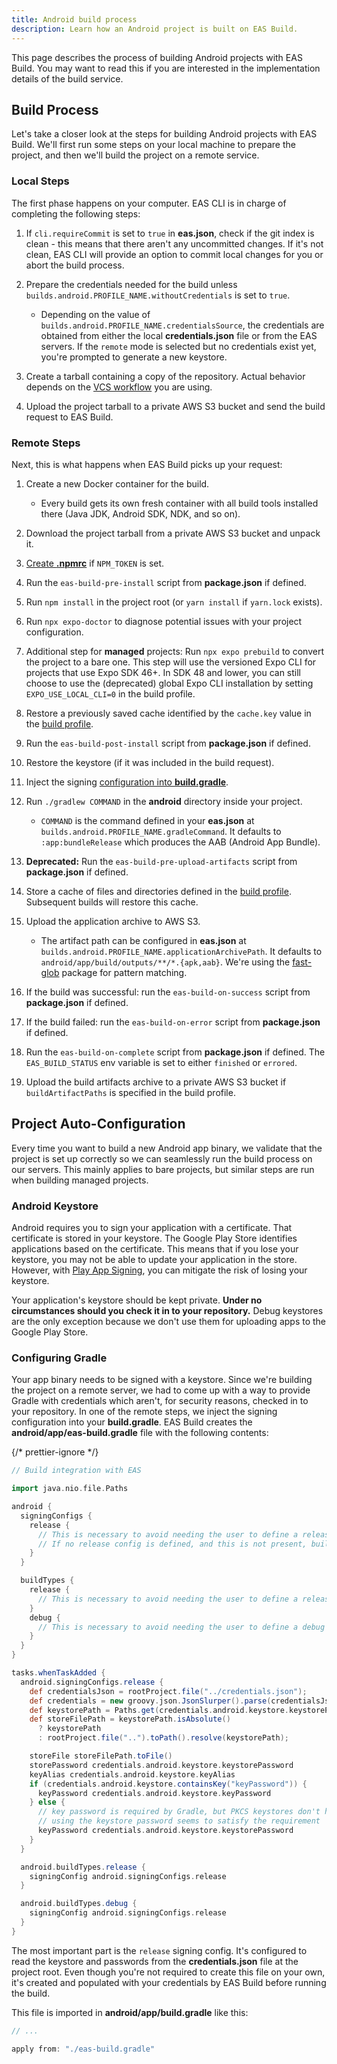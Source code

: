 ```yaml
---
title: Android build process
description: Learn how an Android project is built on EAS Build.
---
```


This page describes the process of building Android projects with EAS Build. You may want to read this if you are interested in the implementation details of the build service.

## Build Process

Let's take a closer look at the steps for building Android projects with EAS Build. We'll first run some steps on your local machine to prepare the project, and then we'll build the project on a remote service.

### Local Steps

The first phase happens on your computer. EAS CLI is in charge of completing the following steps:

1. If `cli.requireCommit` is set to `true` in **eas.json**, check if the git index is clean - this means that there aren't any uncommitted changes. If it's not clean, EAS CLI will provide an option to commit local changes for you or abort the build process.
1. Prepare the credentials needed for the build unless `builds.android.PROFILE_NAME.withoutCredentials` is set to `true`.

   - Depending on the value of `builds.android.PROFILE_NAME.credentialsSource`, the credentials are obtained from either the local **credentials.json** file or from the EAS servers. If the `remote` mode is selected but no credentials exist yet, you're prompted to generate a new keystore.

1. Create a tarball containing a copy of the repository. Actual behavior depends on the [VCS workflow](https://expo.fyi/eas-vcs-workflow) you are using.
1. Upload the project tarball to a private AWS S3 bucket and send the build request to EAS Build.

### Remote Steps

Next, this is what happens when EAS Build picks up your request:

1. Create a new Docker container for the build.

   - Every build gets its own fresh container with all build tools installed there (Java JDK, Android SDK, NDK, and so on).

1. Download the project tarball from a private AWS S3 bucket and unpack it.
1. [Create **.npmrc**](/build-reference/private-npm-packages) if `NPM_TOKEN` is set.
1. Run the `eas-build-pre-install` script from **package.json** if defined.
1. Run `npm install` in the project root (or `yarn install` if `yarn.lock` exists).
1. Run `npx expo-doctor` to diagnose potential issues with your project configuration.
1. Additional step for **managed** projects: Run `npx expo prebuild` to convert the project to a bare one. This step will use the versioned Expo CLI for projects that use Expo SDK 46+. In SDK 48 and lower, you can still choose to use the (deprecated) global Expo CLI installation by setting `EXPO_USE_LOCAL_CLI=0` in the build profile.
1. Restore a previously saved cache identified by the `cache.key` value in the [build profile](/build/eas-json).
1. Run the `eas-build-post-install` script from **package.json** if defined.
1. Restore the keystore (if it was included in the build request).
1. Inject the signing [configuration into **build.gradle**](#configuring-gradle).
1. Run `./gradlew COMMAND` in the **android** directory inside your project.

   - `COMMAND` is the command defined in your **eas.json** at `builds.android.PROFILE_NAME.gradleCommand`. It defaults to `:app:bundleRelease` which produces the AAB (Android App Bundle).

1. **Deprecated:** Run the `eas-build-pre-upload-artifacts` script from **package.json** if defined.
1. Store a cache of files and directories defined in the [build profile](/build/eas-json/). Subsequent builds will restore this cache.
1. Upload the application archive to AWS S3.

   - The artifact path can be configured in **eas.json** at `builds.android.PROFILE_NAME.applicationArchivePath`. It defaults to `android/app/build/outputs/**/*.{apk,aab}`. We're using the [fast-glob](https://github.com/mrmlnc/fast-glob#pattern-syntax) package for pattern matching.

1. If the build was successful: run the `eas-build-on-success` script from **package.json** if defined.
1. If the build failed: run the `eas-build-on-error` script from **package.json** if defined.
1. Run the `eas-build-on-complete` script from **package.json** if defined. The `EAS_BUILD_STATUS` env variable is set to either `finished` or `errored`.
1. Upload the build artifacts archive to a private AWS S3 bucket if `buildArtifactPaths` is specified in the build profile.

## Project Auto-Configuration

Every time you want to build a new Android app binary, we validate that the project is set up correctly so we can seamlessly run the build process on our servers. This mainly applies to bare projects, but similar steps are run when building managed projects.

### Android Keystore

Android requires you to sign your application with a certificate. That certificate is stored in your keystore. The Google Play Store identifies applications based on the certificate. This means that if you lose your keystore, you may not be able to update your application in the store. However, with [Play App Signing](https://developer.android.com/studio/publish/app-signing#app-signing-google-play), you can mitigate the risk of losing your keystore.

Your application's keystore should be kept private. **Under no circumstances should you check it in to your repository.** Debug keystores are the only exception because we don't use them for uploading apps to the Google Play Store.

### Configuring Gradle

Your app binary needs to be signed with a keystore. Since we're building the project on a remote server, we had to come up with a way to provide Gradle with credentials which aren't, for security reasons, checked in to your repository. In one of the remote steps, we inject the signing configuration into your **build.gradle**. EAS Build creates the **android/app/eas-build.gradle** file with the following contents:

{/* prettier-ignore */}
```groovy
// Build integration with EAS

import java.nio.file.Paths

android {
  signingConfigs {
    release {
      // This is necessary to avoid needing the user to define a release signing config manually
      // If no release config is defined, and this is not present, build for assembleRelease will crash
    }
  }

  buildTypes {
    release {
      // This is necessary to avoid needing the user to define a release build type manually
    }
    debug {
      // This is necessary to avoid needing the user to define a debug build type manually
    }
  }
}

tasks.whenTaskAdded {
  android.signingConfigs.release {
    def credentialsJson = rootProject.file("../credentials.json");
    def credentials = new groovy.json.JsonSlurper().parse(credentialsJson)
    def keystorePath = Paths.get(credentials.android.keystore.keystorePath);
    def storeFilePath = keystorePath.isAbsolute()
      ? keystorePath
      : rootProject.file("..").toPath().resolve(keystorePath);

    storeFile storeFilePath.toFile()
    storePassword credentials.android.keystore.keystorePassword
    keyAlias credentials.android.keystore.keyAlias
    if (credentials.android.keystore.containsKey("keyPassword")) {
      keyPassword credentials.android.keystore.keyPassword
    } else {
      // key password is required by Gradle, but PKCS keystores don't have one
      // using the keystore password seems to satisfy the requirement
      keyPassword credentials.android.keystore.keystorePassword
    }
  }

  android.buildTypes.release {
    signingConfig android.signingConfigs.release
  }

  android.buildTypes.debug {
    signingConfig android.signingConfigs.release
  }
}

```

The most important part is the `release` signing config. It's configured to read the keystore and passwords from the **credentials.json** file at the project root. Even though you're not required to create this file on your own, it's created and populated with your credentials by EAS Build before running the build.

This file is imported in **android/app/build.gradle** like this:

```groovy
// ...

apply from: "./eas-build.gradle"
```
